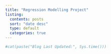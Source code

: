 ```yaml
---
title: "Regression Modelling Project"
listing:
  contents: posts
  sort: "date desc"
  type: default
  categories: true
---
```



```r
#cat(paste("Blog Last Updated:", Sys.time()))
```

